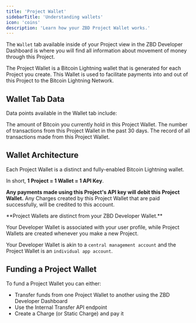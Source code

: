 ```yaml
---
title: 'Project Wallet'
sidebarTitle: 'Understanding wallets'
icon: 'coins'
description: 'Learn how your ZBD Project Wallet works.'
---
```


The `Wallet` tab available inside of your Project view in the ZBD Developer Dashboard is where you will find all information about movement of money through this Project.

The Project Wallet is a Bitcoin Lightning wallet that is generated for each Project you create. This Wallet is used to facilitate payments into and out of this Project to the Bitcoin Lightning Network.


## Wallet Tab Data

Data points available in the Wallet tab include:

<CardGroup cols={2}>
  <Card title="Wallet Balance" icon="bitcoin" color="#ff9900">
    The amount of Bitcoin you currently hold in this Project Wallet.
  </Card>
  <Card title="Transaction count" icon="bitcoin" color="#ff9900">
    The number of transactions from this Project Wallet in the past 30 days.
  </Card>
  <Card title="Transaction history" icon="bitcoin" color="#ff9900">
    The record of all transactions made from this Project Wallet.
  </Card>
</CardGroup>

## Wallet Architecture

<Note>
Each Project Wallet is a distinct and fully-enabled Bitcoin Lightning wallet.
  
In short, **1 Project = 1 Wallet = 1 API Key**.  
</Note>

**Any payments made using this Project's API key will debit this Project Wallet.** Any Charges created by this Project Wallet that are paid successfully, will be credited to this account.

<Tip>
**Project Wallets are distinct from your ZBD Developer Wallet.**
  
Your Developer Wallet is associated with your user profile, while Project Wallets are created whenever you make a new Project.

Your Developer Wallet is akin to a `central management account` and the Project Wallet is an `individual app account`.
</Tip>

## Funding a Project Wallet

To fund a Project Wallet you can either:

- Transfer funds from one Project Wallet to another using the ZBD Developer Dashboard
- Use the Internal Transfer API endpoint
- Create a Charge (or Static Charge) and pay it
